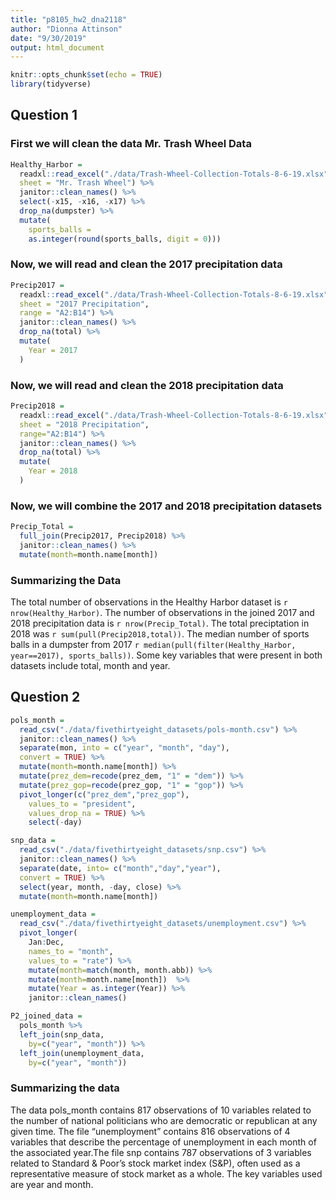 ```yaml
---
title: "p8105_hw2_dna2118"
author: "Dionna Attinson"
date: "9/30/2019"
output: html_document
---
```


```r
knitr::opts_chunk$set(echo = TRUE)
library(tidyverse)
```
## Question 1

### First we will clean the data Mr. Trash Wheel Data
```r
Healthy_Harbor = 
  readxl::read_excel("./data/Trash-Wheel-Collection-Totals-8-6-19.xlsx",
  sheet = "Mr. Trash Wheel") %>% 
  janitor::clean_names() %>% 
  select(-x15, -x16, -x17) %>% 
  drop_na(dumpster) %>% 
  mutate(
    sports_balls = 
    as.integer(round(sports_balls, digit = 0)))
```
### Now, we will read and clean the 2017 precipitation data 
```r
Precip2017 = 
  readxl::read_excel("./data/Trash-Wheel-Collection-Totals-8-6-19.xlsx",
  sheet = "2017 Precipitation",  
  range = "A2:B14") %>% 
  janitor::clean_names() %>% 
  drop_na(total) %>% 
  mutate(
    Year = 2017
  )
```
### Now, we will read and clean the 2018 precipitation data 
```r
Precip2018 = 
  readxl::read_excel("./data/Trash-Wheel-Collection-Totals-8-6-19.xlsx",
  sheet = "2018 Precipitation",
  range="A2:B14") %>% 
  janitor::clean_names() %>% 
  drop_na(total) %>% 
  mutate(
    Year = 2018
  )
```
### Now, we will combine the 2017 and 2018 precipitation datasets 
```r
Precip_Total = 
  full_join(Precip2017, Precip2018) %>% 
  janitor::clean_names() %>% 
  mutate(month=month.name[month])
```
### Summarizing the Data
The total number of observations in the Healthy Harbor dataset is `r nrow(Healthy_Harbor)`. The number of observations in the joined 2017 and 2018 precipitation data is `r nrow(Precip_Total)`. The total preciptation in 2018 was `r sum(pull(Precip2018,total))`. The median number of sports balls in a dumpster from 2017 `r median(pull(filter(Healthy_Harbor, year==2017), sports_balls))`. Some key variables that were present in both datasets include total, month and year. 

## Question 2
```r
pols_month = 
  read_csv("./data/fivethirtyeight_datasets/pols-month.csv") %>% 
  janitor::clean_names() %>% 
  separate(mon, into = c("year", "month", "day"),
  convert = TRUE) %>% 
  mutate(month=month.name[month]) %>% 
  mutate(prez_dem=recode(prez_dem, "1" = "dem")) %>% 
  mutate(prez_gop=recode(prez_gop, "1" = "gop")) %>% 
  pivot_longer(c("prez_dem","prez_gop"),
    values_to = "president",
    values_drop_na = TRUE) %>% 
    select(-day)
```

```r
snp_data = 
  read_csv("./data/fivethirtyeight_datasets/snp.csv") %>% 
  janitor::clean_names() %>% 
  separate(date, into= c("month","day","year"),
  convert = TRUE) %>% 
  select(year, month, -day, close) %>% 
  mutate(month=month.name[month])
```

```r
unemployment_data = 
  read_csv("./data/fivethirtyeight_datasets/unemployment.csv") %>% 
  pivot_longer(
    Jan:Dec,
    names_to = "month", 
    values_to = "rate") %>% 
    mutate(month=match(month, month.abb)) %>% 
    mutate(month=month.name[month])  %>% 
    mutate(Year = as.integer(Year)) %>% 
    janitor::clean_names()
```

```r
P2_joined_data = 
  pols_month %>% 
  left_join(snp_data, 
    by=c("year", "month")) %>%   
  left_join(unemployment_data,
    by=c("year", "month"))
```
### Summarizing the data
The data pols_month contains 817 observations of 10 variables related to the number of national politicians who are democratic or republican at any given time. The file “unemployment” contains 816 observations of 4 variables that describe the percentage of unemployment in each month of the associated year.The file snp contains 787 observations of 3 variables related to Standard & Poor’s stock market index (S&P), often used as a representative measure of stock market as a whole. The key variables used are year and month.
